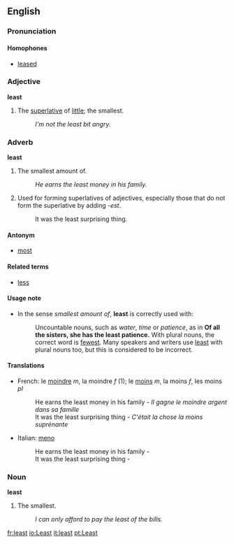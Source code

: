 ==English==
===Pronunciation===
====Homophones====
*[[leased]]

===Adjective===
'''least'''

#The [[superlative]] of [[little]]; the smallest.
#:''I'm not the least bit angry.''

===Adverb===
'''least'''

#The smallest amount of.
#:''He earns the least money in his family.''
#Used for forming superlatives of adjectives, especially those that do not form the superlative by adding ''-est''.
#:It was the least surprising thing.

====Antonym====
*[[most]]

====Related terms====
*[[less]]

====Usage note====
*In the sense ''smallest amount of'', '''least''' is correctly used with:
*:Uncountable nouns, such as ''water'', ''time'' or ''patience'', as in '''Of all the sisters, she has the least patience.'''  With plural nouns, the correct word is [[fewest]].  Many speakers and writers use [[least]] with plural nouns too, but this is considered to be incorrect.

====Translations====
*French: le [[moindre]] ''m'', la moindre ''f'' (1); le [[moins]] ''m'', la moins ''f'', les moins ''pl''
*:He earns the least money in his family - ''Il gagne le moindre argent dans sa famille''
*:It was the least surprising thing - ''C'était la chose la moins suprénante''
*Italian: [[meno]]
*:He earns the least money in his family - ''<to be checked>''
*:It was the least surprising thing - ''<to be checked>''

===Noun===
'''least'''

#The smallest.
#:''I can only afford to pay the least of the bills.''

[[fr:least]]
[[io:Least]]
[[it:least]]
[[pt:Least]]